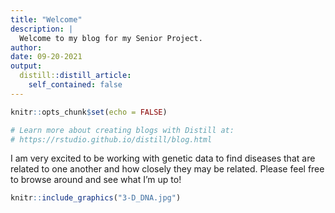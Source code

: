 ```yaml
---
title: "Welcome"
description: |
  Welcome to my blog for my Senior Project. 
author:
date: 09-20-2021
output:
  distill::distill_article:
    self_contained: false
---
```


```r
knitr::opts_chunk$set(echo = FALSE)

# Learn more about creating blogs with Distill at:
# https://rstudio.github.io/distill/blog.html

```


I am very excited to be working with genetic data to find diseases that are related to one another and how closely they may be related. Please feel free to browse around and see what I'm up to!

```r
knitr::include_graphics("3-D_DNA.jpg")
```
